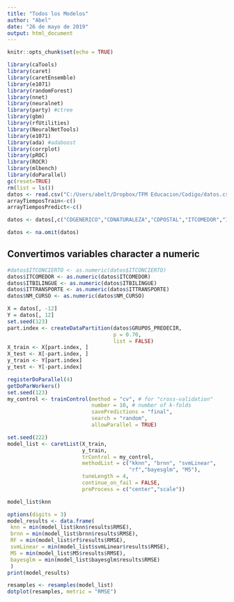 ```yaml
---
title: "Todos los Modelos"
author: "Abel"
date: "26 de mayo de 2019"
output: html_document
---
```


```r
knitr::opts_chunk$set(echo = TRUE)
```

```r
library(caTools)
library(caret)
library(caretEnsemble)
library(e1071)
library(randomForest)
library(nnet)
library(neuralnet)
library(party) #ctree
library(gbm)
library(rfUtilities)
library(NeuralNetTools)
library(e1071)
library(ada) #adaboost
library(corrplot)
library(pROC)
library(ROCR) 
library(mlbench)
library(doParallel)
gc(reset=TRUE)
rm(list = ls())
datos <- read.csv("C:/Users/abelt/Dropbox/TFM Educacion/Codigo/datos.csv")
arrayTiemposTrain<-c()
arrayTiemposPredict<-c()
```

```r

datos <- datos[,c("CDGENERICO","CDNATURALEZA","CDPOSTAL","ITCOMEDOR","ITTRANSPORTE","ITBILINGUE","CD_NIVEL","NM_CURSO","NM_ALUMNOS","NM_UNIDADES","RATIO","GRUPOS_PREDECIR")]

datos <- na.omit(datos)

```

## Convertimos variables character a numeric
```r
#datos$ITCONCIERTO <- as.numeric(datos$ITCONCIERTO)
datos$ITCOMEDOR <- as.numeric(datos$ITCOMEDOR)
datos$ITBILINGUE <- as.numeric(datos$ITBILINGUE)
datos$ITTRANSPORTE <- as.numeric(datos$ITTRANSPORTE)
datos$NM_CURSO <- as.numeric(datos$NM_CURSO)

```



```r
X = datos[, -12]
Y = datos[, 12]
set.seed(123)
part.index <- createDataPartition(datos$GRUPOS_PREDECIR, 
                                  p = 0.70,                         
                                  list = FALSE)
X_train <- X[part.index, ]
X_test <- X[-part.index, ]
y_train <- Y[part.index]
y_test <- Y[-part.index]
```


```r
registerDoParallel(4)
getDoParWorkers()
set.seed(123)
my_control <- trainControl(method = "cv", # for "cross-validation"
                           number = 10, # number of k-folds
                           savePredictions = "final",
                           search = "random",
                           allowParallel = TRUE)

```
```r
set.seed(222)
model_list <- caretList(X_train,
                        y_train,
                        trControl = my_control,
                        methodList = c("kknn", "brnn", "svmLinear", 
                                       "rf","bayesglm", "M5"),
                        tuneLength = 4,
                        continue_on_fail = FALSE, 
                        preProcess = c("center","scale"))
```

```r
model_list$knn
```

```r
options(digits = 3)
model_results <- data.frame(
 knn = min(model_list$knn$results$RMSE),
 brnn = min(model_list$brnn$results$RMSE),
 RF = min(model_list$rf$results$RMSE),
 svmLinear = min(model_list$svmLinear$results$RMSE),
 M5 = min(model_list$M5$results$RMSE),
 bayesglm = min(model_list$bayesglm$results$RMSE)
 )
print(model_results)
```

```r
resamples <- resamples(model_list)
dotplot(resamples, metric = "RMSE")
```

